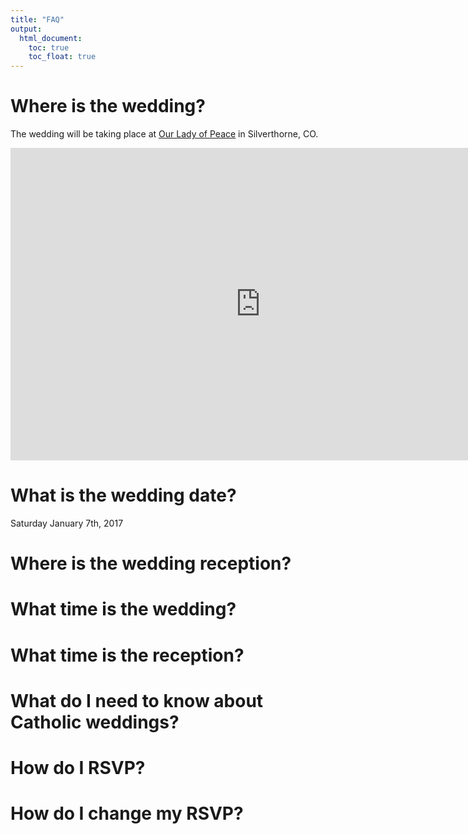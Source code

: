```yaml
---
title: "FAQ"
output:
  html_document:
    toc: true
    toc_float: true
---
```



# Where is the wedding?
The wedding will be taking place at [Our Lady of Peace](http://www.summitcatholic.org/our-lady-of-peace-silverthorne/) in Silverthorne, CO.

<iframe width="800" height="500" src="http://www.summitcatholic.org/our-lady-of-peace-silverthorne/"  frameborder="0"  allowfullscreen></iframe>

# What is the wedding date?
Saturday January 7th, 2017

# Where is the wedding reception?

# What time is the wedding?

# What time is the reception?

# What do I need to know about Catholic weddings?

# How do I RSVP?

# How do I change my RSVP?